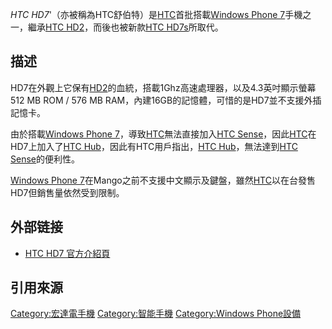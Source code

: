 {{noteTA|G1=IT}}
{{Infobox Mobile phone 
| name            = HTC HD7 
| image           = HTC HD7 (smartphone).jpg
| imagesize       = 275
| caption         =  HTC HD7s是HD7的接任機種，在[[臺灣|臺灣]]由[[台灣大哥大|台灣大哥大]]獨賣
| slogan          = 玩樂最大化
| manufacturer    = [[宏達國際電子|宏達國際電子]] 
| carrier         = {{flag icon|Republic of China}}[[台灣大哥大|台灣大哥大]] 
| available       = 2010年 10月
| camera          = 五百萬[[畫素|畫素]]，搭載自動對焦以及雙補光燈，[[720p|720p]]錄影
| operatingsystem = [[Windows_Phone_7|Windows Phone 7]]
| input           = 支援[[多點觸控|多點觸控]]的觸控螢幕、距離感測器、光源感測器、三軸感測器、電子羅盤 
| cpu             = ([[Qualcomm|Qualcomm]] [[Snapdragon_(processor)|Snapdragon QSD8250]])<br />  1 GHz Scorpion processor /<br /> Adreno 200 graphics
| memory          = [[flash_memory|Flash Memory]] <ref name="no-sdcard">{{Cite web |url=http://www.gsmarena.com/htc_hd7_photos_specs_and_price_hit_the_internet_rumorland-news-1951.php |title=The HTC HD7 won't be a microSD card slot |publisher=gsmarena.com |date= |accessdate=2010-10-21 |archive-date=2010-10-21 |archive-url=https://web.archive.org/web/20101021090908/http://www.gsmarena.com/htc_hd7_photos_specs_and_price_hit_the_internet_rumorland-news-1951.php |dead-url=no }}</ref> <br>Europe: 8GB, {{flag icon|USA}} 8GB, {{flag icon|UK}} 16GB 亞太地區: 16GB, 512 MB [[Read-only_memory|ROM]], 576 MB [[隨機存取記憶體|RAM]]
| connectivity    = [[藍牙|藍牙]] 2.1 + EDR, [[Wi-Fi|Wi-Fi]] [[802.11|802.11b/g/n]], [[A-GPS|A-GPS]], [[Universal_Serial_Bus|micro-USB]], 3.5mm插槽
| location services    = [[Bing_Maps|Bing Maps]]
| battery         = 重複充電式 1230mAh [[Lithium-ion_battery|鋰電池]] (Extended Battery Available)<small>(最高續航力320小時、通話6.3小時)</small>
| size            = 122 x 68 x 11.2 釐米<br/>(4.8 x 2.68 x 0.44 吋)
| weight          = 162 [[公克|公克]] / 5.7 [[盎司|盎司]] <br/>(含電池)
| series          = [[HTC_Touch_family|HTC Touch family]]
| predecessor     = [[HTC_HD2|HTC HD2]]
| successor       = [[HTC_HD7S|HTC HD7S]]
| related         = [[HTC_7_Trophy|HTC 7 Trophy]], [[HTC_7_Pro|HTC 7 Pro]], [[HTC_7_Mozart|HTC 7 Mozart]], [[HTC_7_Surround|HTC 7 Surround]]
| status          = [[Software_release_life_cycle#General_availability|General availability (GA)]]
| other           = [[Dolby_Laboratories#Audio_processing|Dolby Mobile]] and [[SRS_Labs|SRS surround sound]], [[Kickstand|Kickstand]]
| test_mode       = ##3282#
}} 

''HTC HD7'''（亦被稱為HTC舒伯特）是[[HTC|HTC]]首批搭載[[Windows_Phone_7|Windows Phone 7]]手機之一，繼承[[HTC_HD2|HTC HD2]]，而後也被新款[[HTC_HD7s|HTC HD7s]]所取代。

==描述==
HD7在外觀上它保有[[HTC_HD2|HD2]]的血統，搭載1Ghz高速處理器，以及4.3英吋顯示螢幕512 MB ROM / 576 MB RAM，內建16GB的記憶體，可惜的是HD7並不支援外插記憶卡。

由於搭載[[Windows_Phone_7|Windows Phone 7]]，導致[[HTC|HTC]]無法直接加入[[HTC_Sense|HTC Sense]]，因此[[HTC|HTC]]在HD7上加入了[[HTC_Hub|HTC Hub]]，因此有HTC用戶指出，[[HTC_Hub|HTC Hub]]，無法達到[[HTC_Sense|HTC Sense]]的便利性。

[[Windows_Phone_7|Windows Phone 7]]在Mango之前不支援中文顯示及鍵盤，雖然[[HTC|HTC]]以在台發售HD7但銷售量依然受到限制。

== 外部链接 ==
* [http://www.htc.com/tw/product/hd7/overview.html HTC HD7 官方介紹頁]{{dead link|date=2017年11月 |bot=InternetArchiveBot |fix-attempted=yes }}

== 引用來源 ==
<references/>

[[Category:宏達電手機|Category:宏達電手機]]
[[Category:智能手機|Category:智能手機]]
[[Category:Windows_Phone設備|Category:Windows Phone設備]]